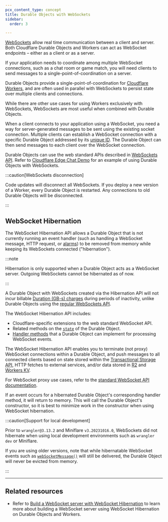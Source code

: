 ```yaml
---
pcx_content_type: concept
title: Durable Objects with WebSockets
sidebar:
  order: 3

---
```


[WebSockets](/durable-objects/api/websockets/) allow real time communication between a client and server. Both Cloudflare Durable Objects and Workers can act as WebSocket endpoints – either as a client or as a server.

If your application needs to coordinate among multiple WebSocket connections, such as a chat room or game match, you will need clients to send messages to a single-point-of-coordination on a server.

Durable Objects provide a single-point-of-coordination for [Cloudflare Workers](/workers/), and are often used in parallel with WebSockets to persist state over multiple clients and connections.

While there are other use cases for using Workers exclusively with WebSockets, WebSockets are most useful when combined with Durable Objects.

When a client connects to your application using a WebSocket, you need a way for server-generated messages to be sent using the existing socket connection. Multiple clients can establish a WebSocket connection with a specific Durable Object addressed by its [unique ID](/durable-objects/best-practices/access-durable-objects-from-a-worker/#1-create-durable-object-ids). The Durable Object can then send messages to each client over the WebSocket connection.

Durable Objects can use the web standard APIs described in [WebSockets API](/durable-objects/api/websockets/). Refer to [Cloudflare Edge Chat Demo](https://github.com/cloudflare/workers-chat-demo) for an example of using Durable Objects with WebSockets.

:::caution[WebSockets disconnection]


Code updates will disconnect all WebSockets. If you deploy a new version of a Worker, every Durable Object is restarted. Any connections to old Durable Objects will be disconnected.


:::

## WebSocket Hibernation

The WebSocket Hibernation API allows a Durable Object that is not currently running an event handler (such as handling a WebSocket message, HTTP request, or [alarms](/durable-objects/api/alarms/)) to be removed from memory while keeping its WebSockets connected ("hibernation").

:::note


Hibernation is only supported when a Durable Object acts as a WebSocket server. Outgoing WebSockets cannot be hibernated as of now.


:::

A Durable Object with WebSockets created via the Hibernation API will not incur billable [Duration (GB-s) charges](/durable-objects/platform/pricing/) during periods of inactivity, unlike Durable Objects using the [regular WebSockets API](/workers/runtime-apis/websockets/).

The WebSocket Hibernation API includes:

* Cloudflare-specific extensions to the web standard WebSocket API.
* Related methods on the [`state`](/durable-objects/api/websockets/#state-methods) of the Durable Object.
* [Handler methods](/durable-objects/api/websockets/#handler-methods) that a Durable Object can implement for processing WebSocket events.

The WebSocket Hibernation API enables you to terminate (not proxy) WebSocket connections within a Durable Object, and push messages to all connected clients based on state stored within the [Transactional Storage API](/durable-objects/api/transactional-storage-api/), HTTP fetches to external services, and/or data stored in [R2](/r2/) and [Workers KV](/kv/api/).

For WebSocket proxy use cases, refer to the [standard WebSocket API documentation](/workers/examples/websockets/#write-a-websocket-client).

If an event occurs for a hibernated Durable Object's corresponding handler method, it will return to memory. This will call the Durable Object's constructor, so it is best to minimize work in the constructor when using WebSocket hibernation.

:::caution[Support for local development]


Prior to `wrangler@3.13.2` and Miniflare `v3.20231016.0`, WebSockets did not hibernate when using local development environments such as `wrangler dev` or Miniflare.

If you are using older versions, note that while hibernatable WebSocket events such as [`webSocketMessage()`](/durable-objects/api/websockets/#websocketmessage) will still be delivered, the Durable Object will never be evicted from memory.


:::

***

## Related resources

* Refer to [Build a WebSocket server with WebSocket Hibernation](/durable-objects/examples/websocket-hibernation-server/) to learn more about building a WebSocket server using WebSocket Hibernation on Durable Objects and Workers.
